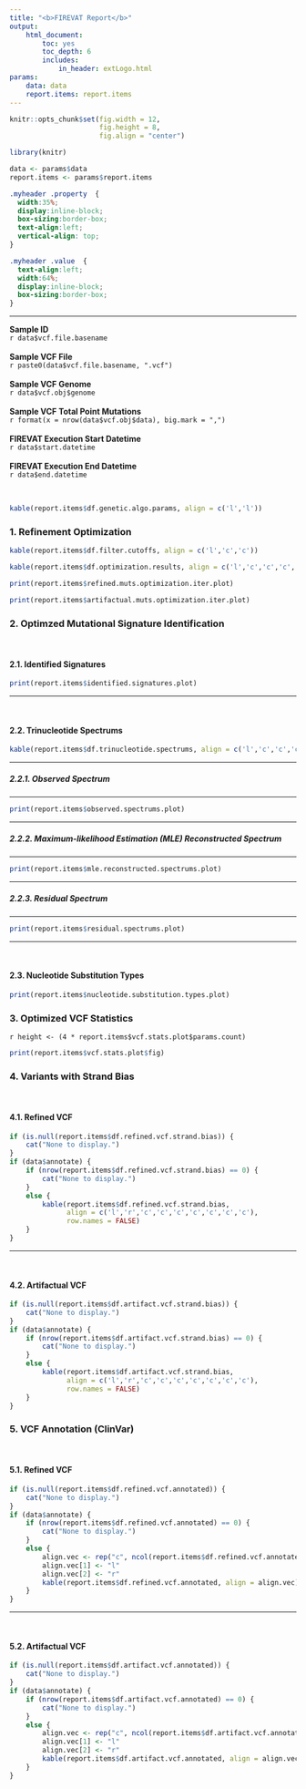 ```yaml
---
title: "<b>FIREVAT Report</b>"
output:
    html_document:
        toc: yes
        toc_depth: 6
        includes:
            in_header: extLogo.html
params:
    data: data
    report.items: report.items
---
```


```r
knitr::opts_chunk$set(fig.width = 12, 
                      fig.height = 8,
                      fig.align = "center")
```

<!-- Load libraries and data-->
```r
library(knitr)

data <- params$data
report.items <- params$report.items
```

```css
.myheader .property  {
  width:35%;
  display:inline-block;
  box-sizing:border-box;
  text-align:left;
  vertical-align: top;
}

.myheader .value  {
  text-align:left;
  width:64%;
  display:inline-block;
  box-sizing:border-box;
}
```

***

<div class="myheader">
<div class="property">**Sample ID**</div><div class="value">`r data$vcf.file.basename`</div><br>
<div class="property">**Sample VCF File**</div><div class="value">`r paste0(data$vcf.file.basename, ".vcf")`</div><br>
<div class="property">**Sample VCF Genome**</div><div class="value">`r data$vcf.obj$genome`</div><br>
<div class="property">**Sample VCF Total Point Mutations**</div><div class="value">`r format(x = nrow(data$vcf.obj$data), big.mark = ",")`</div><br>
<div class="property">**FIREVAT Execution Start Datetime**</div><div class="value">`r data$start.datetime`</div><br>
<div class="property">**FIREVAT Execution End Datetime**</div><div class="value">`r data$end.datetime`</div><br>
</div>

```r
kable(report.items$df.genetic.algo.params, align = c('l','l'))
```

### **1. Refinement Optimization**
```r
kable(report.items$df.filter.cutoffs, align = c('l','c','c'))
```

```r
kable(report.items$df.optimization.results, align = c('l','c','c','c','c'))
```

```r
print(report.items$refined.muts.optimization.iter.plot)
```

```r
print(report.items$artifactual.muts.optimization.iter.plot)
```

### **2. Optimzed Mutational Signature Identification**

<br>

#### **2.1. Identified Signatures**

```r
print(report.items$identified.signatures.plot)
```

***

<br>

#### **2.2. Trinucleotide Spectrums**
```r
kable(report.items$df.trinucleotide.spectrums, align = c('l','c','c','c'))
```

***

##### **2.2.1. Observed Spectrum**

***

```r
print(report.items$observed.spectrums.plot)
```

***

##### **2.2.2. Maximum-likelihood Estimation (MLE) Reconstructed Spectrum**

***

```r
print(report.items$mle.reconstructed.spectrums.plot)
```

***

##### **2.2.3. Residual Spectrum**

***

```r
print(report.items$residual.spectrums.plot)
```

***

<br>

#### **2.3. Nucleotide Substitution Types**
```r
print(report.items$nucleotide.substitution.types.plot)
```

### **3. Optimized VCF Statistics**
`r height <- (4 * report.items$vcf.stats.plot$params.count)`
```r
print(report.items$vcf.stats.plot$fig)
```

### **4. Variants with Strand Bias**

<br>

#### **4.1. Refined VCF**
```r
if (is.null(report.items$df.refined.vcf.strand.bias)) {
    cat("None to display.")
}
if (data$annotate) {
    if (nrow(report.items$df.refined.vcf.strand.bias) == 0) {
        cat("None to display.")
    }
    else {
        kable(report.items$df.refined.vcf.strand.bias, 
              align = c('l','r','c','c','c','c','c','c','c'), 
              row.names = FALSE)
    }
}    
```

***

<br>

#### **4.2. Artifactual VCF**
```r
if (is.null(report.items$df.artifact.vcf.strand.bias)) {
    cat("None to display.")
}
if (data$annotate) {
    if (nrow(report.items$df.artifact.vcf.strand.bias) == 0) {
        cat("None to display.")
    }
    else {
        kable(report.items$df.artifact.vcf.strand.bias,
              align = c('l','r','c','c','c','c','c','c','c'),
              row.names = FALSE)
    }
}
```

### **5. VCF Annotation (ClinVar)**

<br>

#### **5.1. Refined VCF**
```r
if (is.null(report.items$df.refined.vcf.annotated)) {
    cat("None to display.")
}
if (data$annotate) {
    if (nrow(report.items$df.refined.vcf.annotated) == 0) {
        cat("None to display.")
    }
    else {
        align.vec <- rep("c", ncol(report.items$df.refined.vcf.annotated))
        align.vec[1] <- "l"
        align.vec[2] <- "r"
        kable(report.items$df.refined.vcf.annotated, align = align.vec)
    }
}    
```

***

<br>

#### **5.2. Artifactual VCF**
```r
if (is.null(report.items$df.artifact.vcf.annotated)) {
    cat("None to display.")
}
if (data$annotate) {
    if (nrow(report.items$df.artifact.vcf.annotated) == 0) {
        cat("None to display.")
    }
    else {
        align.vec <- rep("c", ncol(report.items$df.artifact.vcf.annotated))
        align.vec[1] <- "l"
        align.vec[2] <- "r"
        kable(report.items$df.artifact.vcf.annotated, align = align.vec)
    }
}
```

<br>
